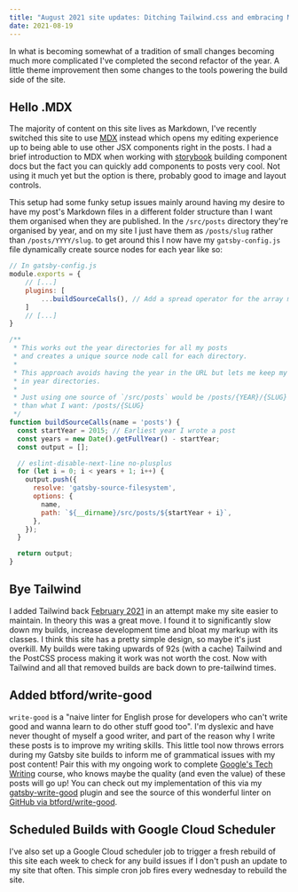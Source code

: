 ```yaml
---
title: "August 2021 site updates: Ditching Tailwind.css and embracing MDX"
date: 2021-08-19
---
```


In what is becoming somewhat of a tradition of small changes becoming much more complicated I've completed the
second refactor of the year. A little theme improvement then some changes to the tools powering the build side of the
site.

## Hello .MDX

The majority of content on this site lives as Markdown, I've recently switched this site to use
[MDX](https://mdxjs.com/) instead which opens my editing experience up to being able to use other JSX components right
in the posts. I had a brief introduction to MDX when working with [storybook](https://storybook.js.org/) building
component docs but the fact you can quickly add components to posts very cool. Not using it much yet but the option is
there, probably good to image and layout controls.

This setup had some funky setup issues mainly around having my desire to have my post's Markdown files in a different
folder structure than I want them organised when they are published. In the `/src/posts` directory they're organised
by year, and on my site I just have them as `/posts/slug` rather than `/posts/YYYY/slug`. to get around this I now
have my `gatsby-config.js` file dynamically create source nodes for each year like so:

```js
// In gatsby-config.js
module.exports = {
    // [...]
    plugins: [
        ...buildSourceCalls(), // Add a spread operator for the array my function returns
    ]
    // [...]
}

/**
 * This works out the year directories for all my posts
 * and creates a unique source node call for each directory.
 *
 * This approach avoids having the year in the URL but lets me keep my posts organised
 * in year directories.
 *
 * Just using one source of `/src/posts` would be /posts/{YEAR}/{SLUG} rather
 * than what I want: /posts/{SLUG}
 */
function buildSourceCalls(name = 'posts') {
  const startYear = 2015; // Earliest year I wrote a post
  const years = new Date().getFullYear() - startYear;
  const output = [];

  // eslint-disable-next-line no-plusplus
  for (let i = 0; i < years + 1; i++) {
    output.push({
      resolve: 'gatsby-source-filesystem',
      options: {
        name,
        path: `${__dirname}/src/posts/${startYear + i}`,
      },
    });
  }

  return output;
}

```

## Bye Tailwind

I added Tailwind back [February 2021](https://github.com/jamesrwilliams/personal-site/pull/35) in an attempt make my
site easier to maintain. In theory this was a great move. I found it to significantly slow down my builds, increase
development time and bloat my markup with its classes. I think this site has a pretty simple design, so maybe it's
just overkill. My builds were taking upwards of 92s (with a cache) Tailwind and the PostCSS process making it work was not
worth the cost. Now with Tailwind and all that removed builds are back down to pre-tailwind times.

## Added btford/write-good

`write-good` is a "naive linter for English prose for developers who can't write good and wanna learn to do other stuff
good too". I'm dyslexic and have never thought of myself a good writer, and part of the reason why I write these posts
is to improve my writing skills. This little tool now throws errors during my Gatsby site builds to inform me of
grammatical issues with my post content! Pair this with my ongoing work to complete
[Google's Tech Writing](https://developers.google.com/tech-writing) course, who knows maybe the quality (and even the
value) of these posts will go up! You can check out my implementation of this via my
[gatsby-write-good](https://github.com/jamesrwilliams/gatsby-write-good) plugin and see the source of this wonderful
linter on [GitHub via btford/write-good](https://github.com/btford/write-good).

## Scheduled Builds with Google Cloud Scheduler

I've also set up a Google Cloud scheduler job to trigger a fresh rebuild of this site each week to check for any build
issues if I don't push an update to my site that often. This simple cron job fires every wednesday to rebuild the site.

